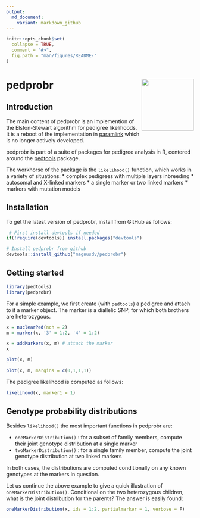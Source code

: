 ---
output:
  md_document:
    variant: markdown_github
---

<!-- README.md is generated from README.Rmd. Please edit that file -->

```{r, echo = FALSE}
knitr::opts_chunk$set(
  collapse = TRUE,
  comment = "#>",
  fig.path = "man/figures/README-"
)
```

# pedprobr <img src="man/figures/logo.png" align="right" height=140 />



## Introduction

The main content of pedprobr is an implemention of the Elston-Stewart algorithm for pedigree likelihoods. It is a reboot of the implementation in [paramlink](https://CRAN.R-project.org/package=paramlink) which is no longer actively developed. 

pedprobr is part of a suite of packages for pedigree analysis in R, centered around the [pedtools](https://github.com/magnusdv/pedtools) package.

The workhorse of the package is the `likelihood()` function, which works in a variety of situations:
* complex pedigrees with multiple layers inbreeding
* autosomal and X-linked markers
* a single marker or two linked markers
* markers with mutation models

## Installation
To get the latest version of pedprobr, install from GitHub as follows: 
```{r, eval = FALSE}
 # First install devtools if needed
if(!require(devtools)) install.packages("devtools")

# Install pedprobr from github
devtools::install_github("magnusdv/pedprobr")
```

## Getting started
```{r}
library(pedtools)
library(pedprobr)
```

For a simple example, we first create (with `pedtools`) a pedigree and attach to it a marker object. The marker is a diallelic SNP, for which both brothers are heterozygous.
```{r}
x = nuclearPed(nch = 2)
m = marker(x, '3' = 1:2, '4' = 1:2)

x = addMarkers(x, m) # attach the marker
x
```

```{r eval = FALSE}
plot(x, m)
```

```{r echo = FALSE, fig.height=3, fig.width=2.5}
plot(x, m, margins = c(0,1,1,1))
```

The pedigree likelihood is computed as follows:
```{r}
likelihood(x, marker1 = 1)
```

## Genotype probability distributions
Besides `likelihood()` the most important functions in pedprobr are:

* `oneMarkerDistribution()` : for a subset of family members, compute their joint genotype distribution at a single marker
* `twoMarkerDistribution()` : for a single family member, compute the joint genotype distribution at two linked markers

In both cases, the distributions are computed conditionally on any known genotypes at the markers in question.

Let us continue the above example to give a quick illustration of `oneMarkerDistribution()`. Conditional on the two heterozygous children, what is the joint distribution for the parents? The answer is easily found:
```{r}
oneMarkerDistribution(x, ids = 1:2, partialmarker = 1, verbose = F)
```

